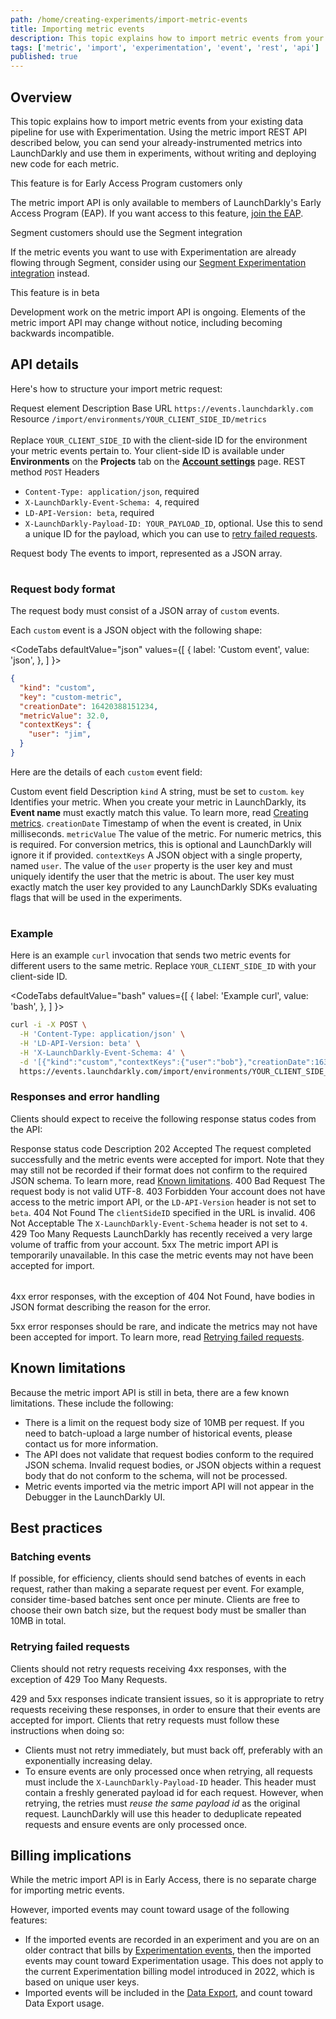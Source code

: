 ```yaml
---
path: /home/creating-experiments/import-metric-events
title: Importing metric events
description: This topic explains how to import metric events from your existing data pipeline for use with Experimentation.
tags: ['metric', 'import', 'experimentation', 'event', 'rest', 'api']
published: true
---
```


## Overview

This topic explains how to import metric events from your existing data pipeline for use with Experimentation. Using the metric import REST API described below, you can send your already-instrumented metrics into LaunchDarkly and use them in experiments, without writing and deploying new code for each metric.

<Callout intent="info">
  <CalloutTitle>This feature is for Early Access Program customers only</CalloutTitle>
  <CalloutDescription>

The metric import API is only available to members of LaunchDarkly's Early Access Program (EAP). If you want access to this feature, [join the EAP](https://launchdarkly.com/eap).

  </CalloutDescription>
</Callout>

<Callout intent="info">
  <CalloutTitle>Segment customers should use the Segment integration</CalloutTitle>
  <CalloutDescription>

If the metric events you want to use with Experimentation are already flowing through Segment, consider using our [Segment Experimentation integration](/home/creating-experiments/segment) instead.

  </CalloutDescription>
</Callout>

<Callout intent="alert">
  <CalloutTitle>This feature is in beta</CalloutTitle>
  <CalloutDescription>

Development work on the metric import API is ongoing. Elements of the metric import API may change without notice, including becoming backwards incompatible.

  </CalloutDescription>
</Callout>

## API details

Here's how to structure your import metric request:

<Table>
  <TableHeader>
    <TableHeadCell>Request element</TableHeadCell>
    <TableHeadCell>Description</TableHeadCell>
  </TableHeader>
  <TableBody>
  <TableRow>
    <TableCell>Base URL</TableCell>
    <TableCell><code>https://events.launchdarkly.com</code></TableCell>
  </TableRow>
  <TableRow>
    <TableCell>Resource</TableCell>
    <TableCell><code>/import/environments/YOUR_CLIENT_SIDE_ID/metrics</code><br/><br/> Replace <code>YOUR_CLIENT_SIDE_ID</code> with the client-side ID for the environment your metric events pertain to. Your client-side ID is available under <strong>Environments</strong> on the <strong>Projects</strong> tab on the <a href="https://app.launchdarkly.com/settings#/projects"><strong>Account settings</strong></a> page.</TableCell>
  </TableRow>
  <TableRow>
    <TableCell>REST method</TableCell>
    <TableCell><code>POST</code></TableCell>
  </TableRow>
  <TableRow>
    <TableCell>Headers</TableCell>
    <TableCell>
      <ul>
        <li><code>Content-Type: application/json</code>, required</li>
        <li><code>X-LaunchDarkly-Event-Schema: 4</code>, required</li>
        <li><code>LD-API-Version: beta</code>, required</li>
        <li><code>X-LaunchDarkly-Payload-ID: YOUR_PAYLOAD_ID</code>, optional. Use this to send a unique ID for the payload, which you can use to <a href="#retrying-failed-requests">retry failed requests</a>.</li>
      </ul>
    </TableCell>
  </TableRow>
  <TableRow>
    <TableCell>Request body</TableCell>
    <TableCell>The events to import, represented as a JSON array.</TableCell>
  </TableRow>
  </TableBody>
</Table>

### Request body format

The request body must consist of a JSON array of `custom` events.

Each `custom` event is a JSON object with the following shape:

<CodeTabs
  defaultValue="json"
  values={[
    { label: 'Custom event', value: 'json', },
  ]
}>
<CodeTabItem value="json">

```json
{
  "kind": "custom",
  "key": "custom-metric",
  "creationDate": 16420388151234,
  "metricValue": 32.0,
  "contextKeys": {
    "user": "jim",
  }
}
```

</CodeTabItem>
</CodeTabs>

Here are the details of each `custom` event field:

<Table>
  <TableHeader>
    <TableHeadCell>Custom event field</TableHeadCell>
    <TableHeadCell>Description</TableHeadCell>
  </TableHeader>
  <TableBody>
  <TableRow>
    <TableCell><code>kind</code></TableCell>
    <TableCell>A string, must be set to <code>custom</code>.</TableCell>
  </TableRow>
  <TableRow>
    <TableCell><code>key</code></TableCell>
    <TableCell>Identifies your metric. When you create your metric in LaunchDarkly, its <strong>Event name</strong> must exactly match this value. To learn more, read <a href="/home/creating-experiments/metrics">Creating metrics</a>.</TableCell>
  </TableRow>
  <TableRow>
    <TableCell><code>creationDate</code></TableCell>
    <TableCell>Timestamp of when the event is created, in Unix milliseconds.</TableCell>
  </TableRow>
  <TableRow>
    <TableCell><code>metricValue</code></TableCell>
    <TableCell>The value of the metric. For numeric metrics, this is required. For conversion metrics, this is optional and LaunchDarkly will ignore it if provided.</TableCell>
  </TableRow>
  <TableRow>
    <TableCell><code>contextKeys</code></TableCell>
    <TableCell>A JSON object with a single property, named <code>user</code>. The value of the <code>user</code> property is the user key and must uniquely identify the user that the metric is about. The user key must exactly match the user key provided to any LaunchDarkly SDKs evaluating flags that will be used in the experiments.</TableCell>
  </TableRow>
  </TableBody>
</Table>

### Example

Here is an example `curl` invocation that sends two metric events for different users to the same metric. Replace `YOUR_CLIENT_SIDE_ID` with your client-side ID.

<CodeTabs
  defaultValue="bash"
  values={[
    { label: 'Example curl', value: 'bash', },
  ]
}>
<CodeTabItem value="bash">

```bash
curl -i -X POST \
  -H 'Content-Type: application/json' \
  -H 'LD-API-Version: beta' \
  -H 'X-LaunchDarkly-Event-Schema: 4' \
  -d '[{"kind":"custom","contextKeys":{"user":"bob"},"creationDate":1638561938594,"key":"Degree of awesomeness","metricValue": 11.0},{"kind":"custom","contextKeys":{"user":"alice"},"creationDate":1638561938594,"key":"Degree of awesomeness","metricValue": 6.0}]' \
  https://events.launchdarkly.com/import/environments/YOUR_CLIENT_SIDE_ID/metrics
```

</CodeTabItem>
</CodeTabs>

### Responses and error handling

Clients should expect to receive the following response status codes from the API:

<Table>
  <TableHeader>
    <TableHeadCell>Response status code</TableHeadCell>
    <TableHeadCell>Description</TableHeadCell>
  </TableHeader>
  <TableBody>
    <TableRow>
      <TableCell>202 Accepted</TableCell>
      <TableCell> The request completed successfully and the metric events were accepted for import. Note that they may still not be recorded if their format does not confirm to the required JSON schema. To learn more, read <a href="#known-limitations">Known limitations</a>. </TableCell>
    </TableRow>
    <TableRow>
      <TableCell>400 Bad Request</TableCell>
      <TableCell> The request body is not valid UTF-8. </TableCell>
    </TableRow>
    <TableRow>
      <TableCell>403 Forbidden</TableCell>
      <TableCell> Your account does not have access to the metric import API, or the <code>LD-API-Version</code> header is not set to <code>beta</code>. </TableCell>
    </TableRow>
    <TableRow>
      <TableCell>404 Not Found</TableCell>
      <TableCell> The <code>clientSideID</code> specified in the URL is invalid. </TableCell>
    </TableRow>
    <TableRow>
      <TableCell>406 Not Acceptable</TableCell>
      <TableCell> The <code>X-LaunchDarkly-Event-Schema</code> header is not set to <code>4</code>. </TableCell>
    </TableRow>
    <TableRow>
      <TableCell>429 Too Many Requests</TableCell>
      <TableCell> LaunchDarkly has recently received a very large volume of traffic from your account. </TableCell>
    </TableRow>
    <TableRow>
      <TableCell>5xx</TableCell>
      <TableCell> The metric import API is temporarily unavailable. In this case the metric events may not have been accepted for import. </TableCell>
    </TableRow>
  </TableBody>
</Table>

4xx error responses, with the exception of 404 Not Found, have bodies in JSON format describing the reason for the error.

5xx error responses should be rare, and indicate the metrics may not have been accepted for import. To learn more, read [Retrying failed requests](#retrying-failed-requests).

## Known limitations
Because the metric import API is still in beta, there are a few known limitations. These include the following:

* There is a limit on the request body size of 10MB per request. If you need to batch-upload a large number of historical events, please contact us for more information.
* The API does not validate that request bodies conform to the required JSON schema. Invalid request bodies, or JSON objects within a request body that do not conform to the schema, will not be processed.
* Metric events imported via the metric import API will not appear in the Debugger in the LaunchDarkly UI.

## Best practices

### Batching events

If possible, for efficiency, clients should send batches of events in each request, rather than making a separate request per event. For example, consider time-based batches sent once per minute. Clients are free to choose their own batch size, but the request body must be smaller than 10MB in total.

### Retrying failed requests

Clients should not retry requests receiving 4xx responses, with the exception of 429 Too Many Requests.

429 and 5xx responses indicate transient issues, so it is appropriate to retry requests receiving these responses, in order to ensure that their events are accepted for import. Clients that retry requests must follow these instructions when doing so:

* Clients must not retry immediately, but must back off, preferably with an exponentially increasing delay.
* To ensure events are only processed once when retrying, all requests must include the `X-LaunchDarkly-Payload-ID` header. This header must contain a freshly generated payload id for each request. However, when retrying, the retries must _reuse the same payload id_ as the original request. LaunchDarkly will use this header to deduplicate repeated requests and ensure events are only processed once.

## Billing implications

While the metric import API is in Early Access, there is no separate charge for importing metric events.

However, imported events may count toward usage of the following features:

* If the imported events are recorded in an experiment and you are on an older contract that bills by [Experimentation events](/home/about-experimentation/events), then the imported events may count toward Experimentation usage. This does not apply to the current Experimentation billing model introduced in 2022, which is based on unique user keys.
* Imported events will be included in the [Data Export](/home/data-export), and count toward Data Export usage.
